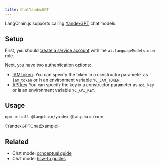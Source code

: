 ```yaml
---
title: ChatYandexGPT
---
```


LangChain.js supports calling [YandexGPT](https://cloud.yandex.com/en/services/yandexgpt) chat models.

## Setup

First, you should [create a service account](https://cloud.yandex.com/en/docs/iam/operations/sa/create) with the `ai.languageModels.user` role.

Next, you have two authentication options:

- [IAM token](https://cloud.yandex.com/en/docs/iam/operations/iam-token/create-for-sa).
  You can specify the token in a constructor parameter as `iam_token` or in an environment variable `YC_IAM_TOKEN`.
- [API key](https://cloud.yandex.com/en/docs/iam/operations/api-key/create)
  You can specify the key in a constructor parameter as `api_key` or in an environment variable `YC_API_KEY`.

## Usage


<IntegrationInstallTooltip></IntegrationInstallTooltip>

```bash npm2yarn
npm install @langchain/yandex @langchain/core
```


<CodeBlock language="typescript">{YandexGPTChatExample}</CodeBlock>

## Related

- Chat model [conceptual guide](/oss/javascript/concepts/chat_models)
- Chat model [how-to guides](/oss/javascript/how-to/#chat-models)
